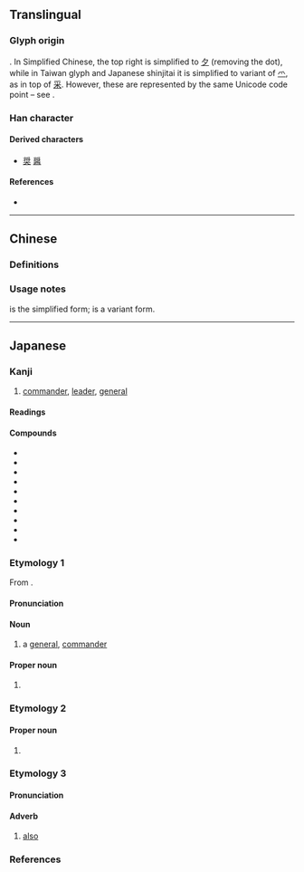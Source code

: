 {{also|將}}
{{character info/new}}
{{character info|0x2F873}}
==Translingual==
{{stroke order|strokes=9}}
{{Han simplified forms|將|将|将}}

===Glyph origin===
{{Han simp|將|f=爿|t=丬}}. In Simplified Chinese, the top right is simplified to [[夕]] (removing the dot), while in Taiwan glyph and Japanese shinjitai it is simplified to variant of [[爫]], as in top of [[采]]. However, these are represented by the same Unicode code point – see {{w|Han unification}}.

===Han character===
{{Han char|rn=41|rad=寸|as=06|asj=07|sn=9|snj=10|four=|canj=LMNII|ids=⿰丬𪧷(G),⿰丬寽(TJK)}}

====Derived characters====
* [[奨]] [[醤]]

====References====
* {{Han ref|kx=0294.111|dkj=07437|hdz=42375.010|uh=5C06|ud=23558}}

----

==Chinese==

===Definitions===
{{zh-see|將|sv}}

===Usage notes===
{{lang|zh|⿰丬𪧷}} is the simplified form; {{lang|zh|⿰丬寽}} is a variant form.

----

==Japanese==
{{ja-kanji forms|将|將}}

===Kanji===
{{ja-kanji|grade=6|rs=寸07|kyu=將}}

# [[commander]], [[leader]], [[general]]

====Readings====
{{ja-readings
|goon=そう<さう
|kanon=しょう<しやう
|kun=ひき-いる, もっ-て, はた-, まさ-に
}}

====Compounds====
{{der-top3|Compounds}}
* {{ja-r|主将|しゅしょう|([[team]]) [[captain]]; [[commander in chief]] ([[national]] [[force]]s}}
* {{ja-r|将家|しょうか}}
* {{ja-r|将棋|しょうぎ|[[shogi]]}}
* {{ja-r|将軍|しょうぐん|[[shogun]]}}
* {{ja-r|将校|しょうこう|commissioned [[officer]]}}
* {{ja-r|将帥|しょうすい|[[commander]]}}
* {{ja-r|将星|しょうせい|commander}}
* {{ja-r|将卒|しょうそつ|[[officers]] and [[soldiers]]}}
* {{ja-r|将門|しょうもん}}
* {{ja-r|大将|たいしょう|[[general]]}}
{{der-bottom}}

===Etymology 1===
{{ja-kanjitab|しょう|yomi=kanon}}

From {{der|ja|ltc|-|sort=しょう}} {{ltc-l|將}}.

====Pronunciation====
{{ja-pron|yomi=ko|しょう|acc=1|acc_ref=DJR,NHK}}

====Noun====
{{ja-noun|しょう|hhira=しやう}}

# a [[general]], [[commander]]

====Proper noun====
{{ja-pos|proper|しょう|hhira=しやう}}

# {{given name|male|lang=ja|sort=しょう}}

===Etymology 2===
{{ja-kanjitab|まさ|o1=る|yomi=k}}

====Proper noun====
{{ja-pos|proper|まさる}}

# {{given name|male|lang=ja|sort=まさる}}

===Etymology 3===
{{ja-kanjitab|はた|yomi=k}}

====Pronunciation====
{{ja-pron|yomi=k|はた|acc=1|acc_ref=DJR,NHK}}

====Adverb====
{{ja-pos|adverb|はた}}

# [[also]]

===References===
<references/>

{{cln|ja|words with multiple readings}}